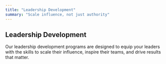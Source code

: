 ```yaml
---
title: "Leadership Development"
summary: "Scale influence, not just authority"
---
```


## Leadership Development

Our leadership development programs are designed to equip your leaders with the skills to scale their influence, inspire their teams, and drive results that matter. 